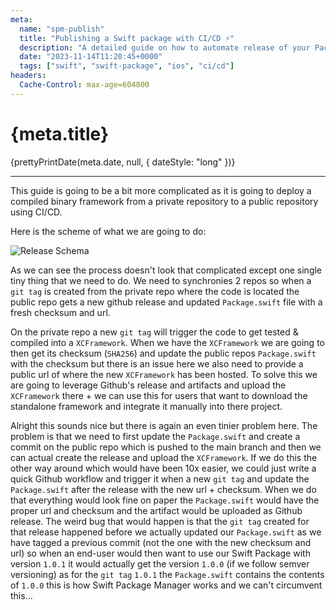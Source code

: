 ```yaml
---
meta:
  name: "spm-publish"
  title: "Publishing a Swift package with CI/CD ⚡️"
  description: "A detailed guide on how to automate release of your Packages from a closed-source repo to a public one using the power of CI/CD ⚡️."
  date: "2023-11-14T11:20:45+0000"
  tags: ["swift", "swift-package", "ios", "ci/cd"]
headers:
  Cache-Control: max-age=604800
---
```



# {meta.title}

<time datetime={meta.date}>
  {prettyPrintDate(meta.date, null, { dateStyle: "long" })}
</time>

---

This guide is going to be a bit more complicated as it is going to deploy a compiled binary framework from a private repository to a public repository using CI/CD.

Here is the scheme of what we are going to do:

![Release Schema](/assets/blog3schema.svg)

As we can see the process doesn't look that complicated except one single tiny thing that we need to do. We need to synchronies 2 repos so when a `git tag` is created from the private repo where the code is located the public repo gets a new github release and updated `Package.swift` file with a fresh checksum and url.

On the private repo a new `git tag` will trigger the code to get tested & compiled into a `XCFramework`. When we have the `XCFramework` we are going to then get its checksum (`SHA256`) and update the public repos `Package.swift` with the checksum but there is an issue here we also need to provide a public url of where the new `XCFramework` has been hosted. To solve this we are going to leverage Github's release and artifacts and upload the `XCFramework` there + we can use this for users that want to download the standalone framework and integrate it manually into there project.

Alright this sounds nice but there is again an even tinier problem here. The problem is that we need to first update the `Package.swift` and create a commit on the public repo which is pushed to the main branch and then we can actual create the release and upload the `XCFramework`. If we do this the other way around which would have been 10x easier, we could just write a quick Github workflow and trigger it when a new `git tag` and update the `Package.swift` after the release with the new url + checksum. When we do that everything would look fine on paper the `Package.swift` would have the proper url and checksum and the artifact would be uploaded as Github release. The weird bug that would happen is that the `git tag` created for that release happened before we actually updated our `Package.swift` as we have tagged a previous commit (not the one with the new checksum and url) so when an end-user would then want to use our Swift Package with version `1.0.1` it would actually get the version `1.0.0` (if we follow semver versioning) as for the `git tag` `1.0.1` the `Package.swift` contains the contents of `1.0.0` this is how Swift Package Manager works and we can't circumvent this...
